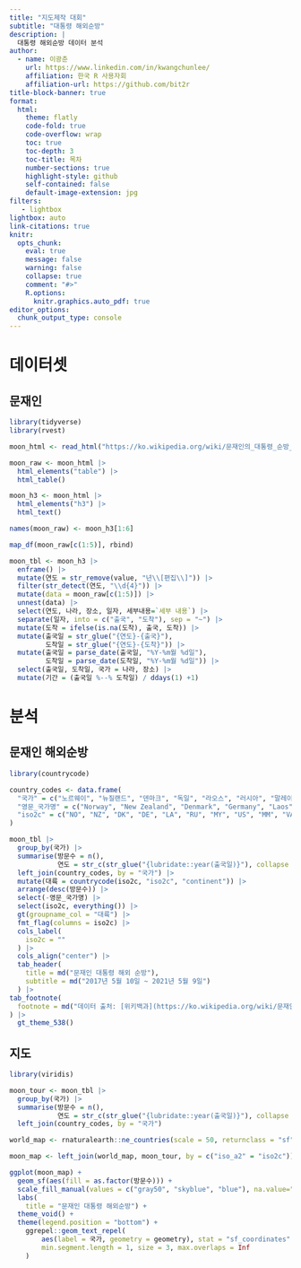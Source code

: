 ```yaml
---
title: "지도제작 대회"
subtitle: "대통령 해외순방"
description: |
  대통령 해외순방 데이터 분석
author:
  - name: 이광춘
    url: https://www.linkedin.com/in/kwangchunlee/
    affiliation: 한국 R 사용자회
    affiliation-url: https://github.com/bit2r
title-block-banner: true
format:
  html:
    theme: flatly
    code-fold: true
    code-overflow: wrap
    toc: true
    toc-depth: 3
    toc-title: 목차
    number-sections: true
    highlight-style: github    
    self-contained: false
    default-image-extension: jpg
filters:
   - lightbox
lightbox: auto
link-citations: true
knitr:
  opts_chunk: 
    eval: true
    message: false
    warning: false
    collapse: true
    comment: "#>" 
    R.options:
      knitr.graphics.auto_pdf: true
editor_options: 
  chunk_output_type: console
---
```


# 데이터셋

## 문재인

```r
library(tidyverse)
library(rvest)

moon_html <- read_html("https://ko.wikipedia.org/wiki/문재인의_대통령_순방_목록")

moon_raw <- moon_html |> 
  html_elements("table") |> 
  html_table()

moon_h3 <- moon_html |> 
  html_elements("h3") |> 
  html_text()

names(moon_raw) <- moon_h3[1:6]

map_df(moon_raw[c(1:5)], rbind)

moon_tbl <- moon_h3 |> 
  enframe() |> 
  mutate(연도 = str_remove(value, "년\\[편집\\]")) |> 
  filter(str_detect(연도, "\\d{4}")) |> 
  mutate(data = moon_raw[c(1:5)]) |> 
  unnest(data) |> 
  select(연도, 나라, 장소, 일자, 세부내용=`세부 내용`) |>
  separate(일자, into = c("출국", "도착"), sep = "~") |> 
  mutate(도착 = ifelse(is.na(도착), 출국, 도착)) |> 
  mutate(출국일 = str_glue("{연도}-{출국}"),
         도착일 = str_glue("{연도}-{도착}")) |> 
  mutate(출국일 = parse_date(출국일, "%Y-%m월 %d일"),
         도착일 = parse_date(도착일, "%Y-%m월 %d일")) |> 
  select(출국일, 도착일, 국가 = 나라, 장소) |> 
  mutate(기간 = (출국일 %--% 도착일) / ddays(1) +1)
```


# 분석

## 문재인 해외순방

```r
library(countrycode)

country_codes <- data.frame(
  "국가" = c("노르웨이", "뉴질랜드", "덴마크", "독일", "라오스", "러시아", "말레이시아", "미국", "미얀마", "바티칸 시국", "베트남", "벨기에", "브루나이", "사우디아라비아", "스웨덴", "스페인", "싱가포르", "아랍에미리트", "아르헨티나", "영국", "오스트레일리아", "오스트리아", "우즈베키스탄", "이집트", "이탈리아", "인도", "인도네시아", "일본", "조선민주주의인민공화국", "중화인민공화국", "체코", "카자흐스탄", "캄보디아", "태국", "투르크메니스탄", "파푸아뉴기니", "프랑스", "핀란드", "필리핀", "헝가리"),
  "영문_국가명" = c("Norway", "New Zealand", "Denmark", "Germany", "Laos", "Russia", "Malaysia", "United States", "Myanmar", "Vatican City", "Vietnam", "Belgium", "Brunei", "Saudi Arabia", "Sweden", "Spain", "Singapore", "United Arab Emirates", "Argentina", "United Kingdom", "Australia", "Austria", "Uzbekistan", "Egypt", "Italy", "India", "Indonesia", "Japan", "North Korea", "China", "Czech Republic", "Kazakhstan", "Cambodia", "Thailand", "Turkmenistan", "Papua New Guinea", "France", "Finland", "Philippines", "Hungary"),
  "iso2c" = c("NO", "NZ", "DK", "DE", "LA", "RU", "MY", "US", "MM", "VA", "VN", "BE", "BN", "SA", "SE", "ES", "SG", "AE", "AR", "GB", "AU", "AT", "UZ", "EG", "IT", "IN", "ID", "JP", "KP", "CN", "CZ", "KZ", "KH", "TH", "TM", "PG", "FR", "FI", "PH", "HU")
)

moon_tbl |> 
  group_by(국가) |> 
  summarise(방문수 = n(),
            연도 = str_c(str_glue("{lubridate::year(출국일)}"), collapse = ",")) |> 
  left_join(country_codes, by = "국가") |> 
  mutate(대륙 = countrycode(iso2c, "iso2c", "continent")) |>
  arrange(desc(방문수)) |>
  select(-영문_국가명) |> 
  select(iso2c, everything()) |> 
  gt(groupname_col = "대륙") |> 
  fmt_flag(columns = iso2c) |> 
  cols_label(
    iso2c = ""
  ) |> 
  cols_align("center") |> 
  tab_header(
    title = md("문재인 대통령 해외 순방"),
    subtitle = md("2017년 5월 10일 ~ 2021년 5월 9일")
  ) |>
tab_footnote(
  footnote = md("데이터 출처: [위키백과](https://ko.wikipedia.org/wiki/문재인의_대통령_순방_목록)")
) |>   
  gt_theme_538()
```


## 지도

```r
library(viridis)

moon_tour <- moon_tbl |> 
  group_by(국가) |> 
  summarise(방문수 = n(),
            연도 = str_c(str_glue("{lubridate::year(출국일)}"), collapse = ",")) |> 
  left_join(country_codes, by = "국가")

world_map <- rnaturalearth::ne_countries(scale = 50, returnclass = "sf")

moon_map <- left_join(world_map, moon_tour, by = c("iso_a2" = "iso2c"))

ggplot(moon_map) +
  geom_sf(aes(fill = as.factor(방문수))) +
  scale_fill_manual(values = c("gray50", "skyblue", "blue"), na.value="transparent") +
  labs(
    title = "문재인 대통령 해외순방") +
  theme_void() +
  theme(legend.position = "bottom") +
    ggrepel::geom_text_repel(
        aes(label = 국가, geometry = geometry), stat = "sf_coordinates", 
        min.segment.length = 1, size = 3, max.overlaps = Inf
    )   
```


